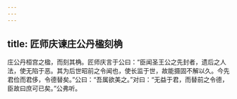 ```yaml
---
---
---
```

title: 匠师庆谏庄公丹楹刻桷
---


庄公丹桓宫之楹，而刻其桷。匠师庆言于公曰：“臣闻圣王公之先封者，遗后之人法，使无陷于恶。其为后世昭前之令闻也，使长监于世，故能摄固不解以久。今先君俭而君侈，令德替矣。”公曰：“吾属欲美之。”对曰：“无益于君，而替前之令德，臣故曰庶可已矣。”公弗听。

